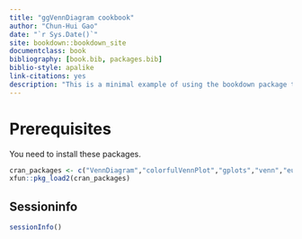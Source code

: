 ```yaml
--- 
title: "ggVennDiagram cookbook"
author: "Chun-Hui Gao"
date: "`r Sys.Date()`"
site: bookdown::bookdown_site
documentclass: book
bibliography: [book.bib, packages.bib]
biblio-style: apalike
link-citations: yes
description: "This is a minimal example of using the bookdown package to write a book. The output format for this example is bookdown::gitbook."
---
```


# Prerequisites

You need to install these packages.

```r
cran_packages <- c("VennDiagram","colorfulVennPlot","gplots","venn","eulerr","venneuler")
xfun::pkg_load2(cran_packages)
```



## Sessioninfo

```r
sessionInfo()
```

